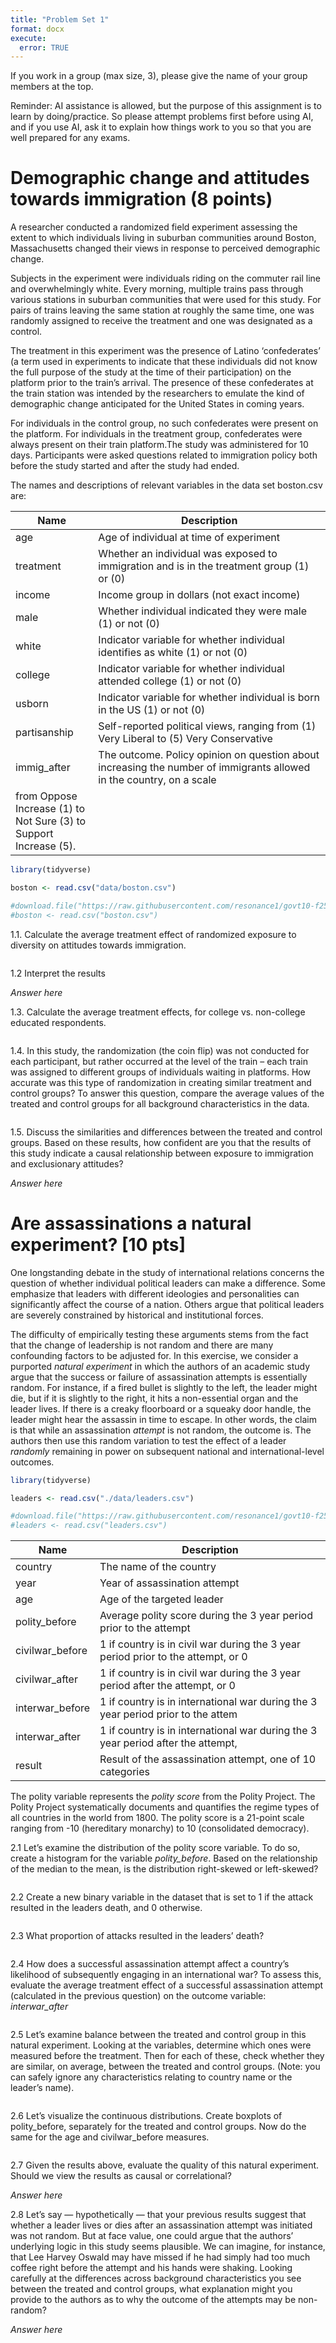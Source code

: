 ```yaml
---
title: "Problem Set 1"
format: docx
execute:
  error: TRUE
---
```


If you work in a group (max size, 3), please give the name of your group members at the top.

Reminder: AI assistance is allowed, but the purpose of this assignment is to learn by doing/practice. So please attempt problems first before using AI, and if you use AI, ask it to explain how things work to you so that you are well prepared for any exams. 

# Demographic change and attitudes towards immigration (8 points)

A researcher conducted a randomized field experiment assessing the extent to which individuals living in suburban communities around Boston, Massachusetts changed their views in response to perceived demographic change.

Subjects in the experiment were individuals riding on the commuter rail line and overwhelmingly white. Every morning, multiple trains pass through various stations in suburban communities that were used for this study. For pairs of trains leaving the same station at roughly the same time, one was randomly assigned to receive the treatment and one was designated as a control.

The treatment in this experiment was the presence of Latino 'confederates' (a term used in experiments to indicate that these individuals did not know the full purpose of the study at the time of their participation) on the platform prior to the train's arrival. The presence of these confederates at the train station was intended by the researchers to emulate the kind of demographic change anticipated for the United States in coming years.

For individuals in the control group, no such confederates were present on the platform. For individuals in the treatment group, confederates were always present on their train platform.The study was administered for 10 days. Participants were asked questions related to immigration policy both before the study started and after the study had ended.

The names and descriptions of relevant variables in the data set boston.csv are:

| Name                  | Description                                                     |
|-----------------------|-----------------------------------------------------------------|
| age                   | Age of individual at time of experiment                                   
| treatment             | Whether an individual was exposed to immigration and is in the treatment group (1) or (0) 
| income                | Income group in dollars (not exact income)
| male                  | Whether individual indicated they were male (1) or not (0)
| white                 | Indicator variable for whether individual identifies as white (1) or not (0)
| college               | Indicator variable for whether individual attended college (1) or not (0)
| usborn                | Indicator variable for whether individual is born in the US (1) or not (0)
| partisanship          | Self-reported political views, ranging from (1) Very Liberal to (5) Very Conservative
| immig_after           | The outcome. Policy opinion on question about increasing the number of immigrants allowed in the country, on a scale 
                        | from Oppose Increase (1) to Not Sure (3) to Support Increase (5). 

```r
library(tidyverse)

boston <- read.csv("data/boston.csv")

#download.file("https://raw.githubusercontent.com/resonance1/govt10-f25/refs/heads/main/problem_sets/data/boston.csv","boston.csv")
#boston <- read.csv("boston.csv")

```

1.1. Calculate the average treatment effect of randomized exposure to diversity on attitudes towards immigration. 

```r

```

1.2 Interpret the results

*Answer here*

1.3. Calculate the average treatment effects, for college vs. non-college educated respondents. 

```r


```

1.4. In this study, the randomization (the coin flip) was not conducted for each participant, but rather occurred at the level of the train -- each train was assigned to different groups of individuals waiting in platforms. How accurate was this type of randomization in creating similar treatment and control groups? To answer this question, compare the average values of the treated and control groups for all background characteristics in the data.

```r

```

1.5. Discuss the similarities and differences between the treated and control groups. Based on these results, how confident are you that the results of this study indicate a causal relationship between exposure to immigration and exclusionary attitudes?

*Answer here*

# Are assassinations a natural experiment? [10 pts]

One longstanding debate in the study of international relations concerns the question of whether individual political leaders can make a difference. Some emphasize that leaders with different ideologies and personalities can significantly affect the course of a nation. Others argue that political leaders are severely constrained by historical and institutional forces.  

The difficulty of empirically testing these arguments stems from the fact that the change of leadership is not random and there are many confounding factors to be adjusted for. In this exercise, we consider a purported *natural experiment* in which the authors of an academic study argue that the success or failure of assassination attempts is essentially random. For instance, if a fired bullet is slightly to the left, the leader might die, but if it is slightly to the right, it hits a non-essential organ and the leader lives. If there is a creaky floorboard or a squeaky door handle, the leader might hear the assassin in time to escape. In other words, the claim is that while an assassination _attempt_ is not random, the outcome is. The authors then use this random variation to test the effect of a leader *randomly* remaining in power on subsequent national and international-level outcomes. 

```r
library(tidyverse)

leaders <- read.csv("./data/leaders.csv")

#download.file("https://raw.githubusercontent.com/resonance1/govt10-f25/refs/heads/main/problem_sets/data/leaders.csv","leaders.csv")
#leaders <- read.csv("leaders.csv")

```

| Name           | Description                                                                      |
|----------------|----------------------------------------------------------------------------------|
| country        | The name of the country                                                          |
| year           | Year of assassination attempt                                                    |                                    
| age            | Age of the targeted leader                                                       |
| polity_before  | Average polity score during the 3 year period prior to the attempt               |
| civilwar_before| 1 if country is in civil war during the 3 year period prior to the attempt, or 0 |
| civilwar_after | 1 if country is in civil war during the 3 year period after the attempt, or 0    |
| interwar_before| 1 if country is in international war during the 3 year period prior to the attem |
| interwar_after | 1 if country is in international war during the 3 year period after the attempt, |
| result         | Result of the assassination attempt, one of 10 categories                        |

The polity variable represents the  *polity score* from the Polity Project.  The Polity Project systematically documents and quantifies the regime types of all countries in the world from 1800.  The polity score is a 21-point scale ranging from -10 (hereditary monarchy) to 10 (consolidated democracy).  

2.1 Let's examine the distribution of the polity score variable. To do so, create a histogram for the variable *polity_before*. Based on the relationship of the median to the mean, is the distribution right-skewed or left-skewed?

```r

```

2.2 Create a new binary variable in the dataset that is set to 1 if the attack resulted in the leaders death, and 0 otherwise. 

```r

```

2.3 What proportion of attacks resulted in the leaders' death? 

```r

```

2.4 How does a successful assassination attempt affect a country's likelihood of subsequently engaging in an international war? To assess this, evaluate the average treatment effect of a successful assassination attempt (calculated in the previous question) on the outcome variable: *interwar_after* 

```r

```

2.5 Let's examine balance between the treated and control group in this natural experiment. Looking at the variables, determine which ones were measured before the treatment. Then for each of these, check whether they are similar, on average, between the treated and control groups. (Note: you can safely ignore any characteristics relating to country name or the leader's name).

```r

```

2.6 Let's visualize the continuous distributions. Create boxplots of polity_before, separately for the treated and control groups. Now do the same for the age and civilwar_before measures. 

```r


```

2.7 Given the results above, evaluate the quality of this natural experiment. Should we view the results as causal or correlational? 

*Answer here*

2.8 Let's say --- hypothetically --- that your previous results suggest that whether a leader lives or dies after an assassination attempt was initiated was not random. But at face value, one could argue that the authors' underlying logic in this study seems plausible. We can imagine, for instance, that Lee Harvey Oswald may have missed if he had simply had too much coffee right before the attempt and his hands were shaking. Looking carefully at the differences across background characteristics you see between the treated and control groups, what explanation might you provide to the authors as to why the outcome of the attempts may be non-random?  

*Answer here*

